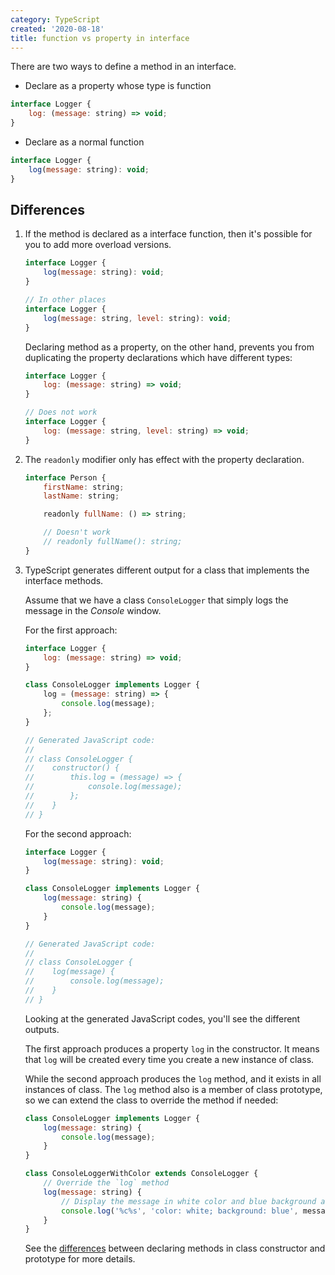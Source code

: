 ```yaml
---
category: TypeScript
created: '2020-08-18'
title: function vs property in interface
---
```


There are two ways to define a method in an interface.

-   Declare as a property whose type is function

```js
interface Logger {
    log: (message: string) => void;
}
```

-   Declare as a normal function

```js
interface Logger {
    log(message: string): void;
}
```

## Differences

1. If the method is declared as a interface function, then it's possible for you to add more overload versions.

    ```js
    interface Logger {
        log(message: string): void;
    }

    // In other places
    interface Logger {
        log(message: string, level: string): void;
    }
    ```

    Declaring method as a property, on the other hand, prevents you from duplicating the property declarations which have different types:

    ```js
    interface Logger {
        log: (message: string) => void;
    }

    // Does not work
    interface Logger {
        log: (message: string, level: string) => void;
    }
    ```

2. The `readonly` modifier only has effect with the property declaration.

    ```js
    interface Person {
        firstName: string;
        lastName: string;

        readonly fullName: () => string;

        // Doesn't work
        // readonly fullName(): string;
    }
    ```

3. TypeScript generates different output for a class that implements the interface methods.

    Assume that we have a class `ConsoleLogger` that simply logs the message in the _Console_ window.

    For the first approach:

    ```js
    interface Logger {
        log: (message: string) => void;
    }

    class ConsoleLogger implements Logger {
        log = (message: string) => {
            console.log(message);
        };
    }

    // Generated JavaScript code:
    //
    // class ConsoleLogger {
    //    constructor() {
    //        this.log = (message) => {
    //            console.log(message);
    //        };
    //    }
    // }
    ```

    For the second approach:

    ```js
    interface Logger {
        log(message: string): void;
    }

    class ConsoleLogger implements Logger {
        log(message: string) {
            console.log(message);
        }
    }

    // Generated JavaScript code:
    //
    // class ConsoleLogger {
    //    log(message) {
    //        console.log(message);
    //    }
    // }
    ```

    Looking at the generated JavaScript codes, you'll see the different outputs.

    The first approach produces a property `log` in the constructor. It means that `log` will be created every time you create a new instance of class.

    While the second approach produces the `log` method, and it exists in all instances of class. The `log` method also is a member of class prototype, so we can extend the class to override the method if needed:

    ```js
    class ConsoleLogger implements Logger {
        log(message: string) {
            console.log(message);
        }
    }

    class ConsoleLoggerWithColor extends ConsoleLogger {
        // Override the `log` method
        log(message: string) {
            // Display the message in white color and blue background area
            console.log('%c%s', 'color: white; background: blue', message);
        }
    }
    ```

    See the [differences](https://phuoc.ng/collection/this-vs-that/method-in-class-constructor-vs-prototype/) between declaring methods in class constructor and prototype for more details.
